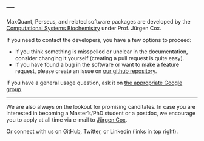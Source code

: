 ---
---

<link rel="stylesheet" href="styles.css" type="text/css">


MaxQuant, Perseus, and related software packages are developed by the [Computational Systems Biochemistry](http://www.biochem.mpg.de/cox/index.html) under Prof. Jürgen Cox.

If you need to contact the developers, you have a few options to proceed:

- If you think something is misspelled or unclear in the documentation, consider changing it yourself (creating a pull request is quite easy).
- If you have found a bug in the software or want to make a feature request, please create an issue on [our github repository](https://github.com/cox-labs/CoxLab_Bug_Reporting).

If you have a general usage question, ask it on [the appropriate Google group](https://maxquant.org/community/).

----


We are also always on the lookout for promising canditates. In case you are interested in becoming a Master's/PhD student or a postdoc, we encourage you to apply at all time via e-mail to [Jürgen Cox](mailto:cox@biochem.mpg.de).

Or connect with us on GitHub, Twitter, or Linkedin (links in top right).
